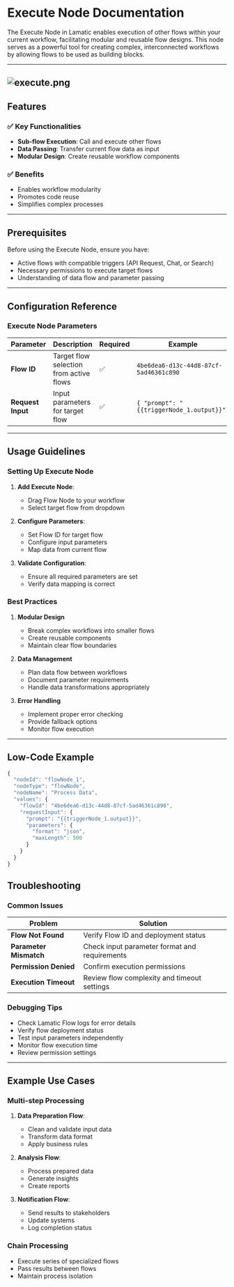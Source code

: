 # Execute Node Documentation

The Execute Node in Lamatic enables execution of other flows within your current workflow, facilitating modular and reusable flow designs. This node serves as a powerful tool for creating complex, interconnected workflows by allowing flows to be used as building blocks.

---
![execute.png](./img/execute-node.png)
---

## Features

### ✅ Key Functionalities
- **Sub-flow Execution**: Call and execute other flows
- **Data Passing**: Transfer current flow data as input
- **Modular Design**: Create reusable workflow components

### ✅ Benefits
- Enables workflow modularity
- Promotes code reuse
- Simplifies complex processes

---

## Prerequisites

Before using the Execute Node, ensure you have:
- Active flows with compatible triggers (API Request, Chat, or Search)
- Necessary permissions to execute target flows
- Understanding of data flow and parameter passing

---

## Configuration Reference

### Execute Node Parameters

| **Parameter**    | **Description**                                             | **Required** | **Example**                               |
|-----------------|-----------------------------------------------------------|--------------|------------------------------------------|
| **Flow ID**      | Target flow selection from active flows                    | ✅           | `4be6dea6-d13c-44d8-87cf-5ad46361c890`   |
| **Request Input**| Input parameters for target flow                           | ✅           | `{ "prompt": "{{triggerNode_1.output}}"}` |

---

## Usage Guidelines

### Setting Up Execute Node

1. **Add Execute Node**:
   - Drag Flow Node to your workflow
   - Select target flow from dropdown

2. **Configure Parameters**:
   - Set Flow ID for target flow
   - Configure input parameters
   - Map data from current flow

3. **Validate Configuration**:
   - Ensure all required parameters are set
   - Verify data mapping is correct

### Best Practices

1. **Modular Design**
   - Break complex workflows into smaller flows
   - Create reusable components
   - Maintain clear flow boundaries

2. **Data Management**
   - Plan data flow between workflows
   - Document parameter requirements
   - Handle data transformations appropriately

3. **Error Handling**
   - Implement proper error checking
   - Provide fallback options
   - Monitor flow execution

---

## Low-Code Example
```js
{
  "nodeId": "flowNode_1",
  "nodeType": "flowNode",
  "nodeName": "Process Data",
  "values": {
    "flowId": "4be6dea6-d13c-44d8-87cf-5ad46361c890",
    "requestInput": {
      "prompt": "{{triggerNode_1.output}}",
      "parameters": {
        "format": "json",
        "maxLength": 500
      }
    }
  }
}
```

## Troubleshooting

### Common Issues

| **Problem**              | **Solution**                                                            |
|-------------------------|------------------------------------------------------------------------|
| **Flow Not Found**       | Verify Flow ID and deployment status                                   |
| **Parameter Mismatch**   | Check input parameter format and requirements                          |
| **Permission Denied**    | Confirm execution permissions                                          |
| **Execution Timeout**    | Review flow complexity and timeout settings                            |

### Debugging Tips

- Check Lamatic Flow logs for error details
- Verify flow deployment status
- Test input parameters independently
- Monitor flow execution time
- Review permission settings

---

## Example Use Cases

### Multi-step Processing
1. **Data Preparation Flow**:
   - Clean and validate input data
   - Transform data format
   - Apply business rules

2. **Analysis Flow**:
   - Process prepared data
   - Generate insights
   - Create reports

3. **Notification Flow**:
   - Send results to stakeholders
   - Update systems
   - Log completion status

### Chain Processing
- Execute series of specialized flows
- Pass results between flows
- Maintain process isolation
